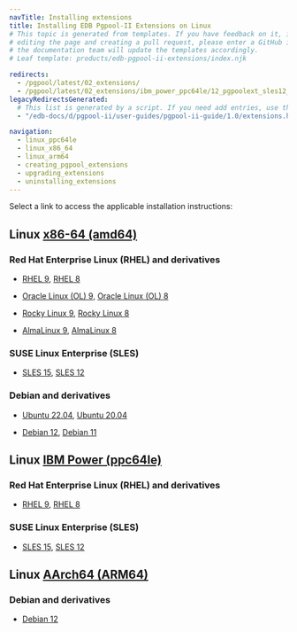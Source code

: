 ```yaml
---
navTitle: Installing extensions
title: Installing EDB Pgpool-II Extensions on Linux
# This topic is generated from templates. If you have feedback on it, instead of
# editing the page and creating a pull request, please enter a GitHub issue and
# the documentation team will update the templates accordingly.
# Leaf template: products/edb-pgpool-ii-extensions/index.njk

redirects:
  - /pgpool/latest/02_extensions/
  - /pgpool/latest/02_extensions/ibm_power_ppc64le/12_pgpoolext_sles12_ppcle/
legacyRedirectsGenerated:
  # This list is generated by a script. If you need add entries, use the `legacyRedirects` key.
  - "/edb-docs/d/pgpool-ii/user-guides/pgpool-ii-guide/1.0/extensions.html"

navigation:
  - linux_ppc64le
  - linux_x86_64
  - linux_arm64
  - creating_pgpool_extensions
  - upgrading_extensions
  - uninstalling_extensions
---
```


Select a link to access the applicable installation instructions:

## Linux [x86-64 (amd64)](linux_x86_64)

### Red Hat Enterprise Linux (RHEL) and derivatives

- [RHEL 9](linux_x86_64/pgpoolext_rhel_9), [RHEL 8](linux_x86_64/pgpoolext_rhel_8)

- [Oracle Linux (OL) 9](linux_x86_64/pgpoolext_rhel_9), [Oracle Linux (OL) 8](linux_x86_64/pgpoolext_rhel_8)

- [Rocky Linux 9](linux_x86_64/pgpoolext_other_linux_9), [Rocky Linux 8](linux_x86_64/pgpoolext_other_linux_8)

- [AlmaLinux 9](linux_x86_64/pgpoolext_other_linux_9), [AlmaLinux 8](linux_x86_64/pgpoolext_other_linux_8)

### SUSE Linux Enterprise (SLES)

- [SLES 15](linux_x86_64/pgpoolext_sles_15), [SLES 12](linux_x86_64/pgpoolext_sles_12)

### Debian and derivatives

- [Ubuntu 22.04](linux_x86_64/pgpoolext_ubuntu_22), [Ubuntu 20.04](linux_x86_64/pgpoolext_ubuntu_20)

- [Debian 12](linux_x86_64/pgpoolext_debian_12), [Debian 11](linux_x86_64/pgpoolext_debian_11)

## Linux [IBM Power (ppc64le)](linux_ppc64le)

### Red Hat Enterprise Linux (RHEL) and derivatives

- [RHEL 9](linux_ppc64le/pgpoolext_rhel_9), [RHEL 8](linux_ppc64le/pgpoolext_rhel_8)

### SUSE Linux Enterprise (SLES)

- [SLES 15](linux_ppc64le/pgpoolext_sles_15), [SLES 12](linux_ppc64le/pgpoolext_sles_12)

## Linux [AArch64 (ARM64)](linux_arm64)

### Debian and derivatives

- [Debian 12](linux_arm64/pgpoolext_debian_12)
